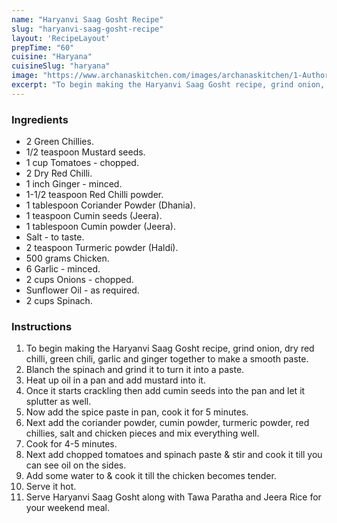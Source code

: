 ---
name: "Haryanvi Saag Gosht Recipe"
slug: "haryanvi-saag-gosht-recipe"
layout: 'RecipeLayout'
prepTime: "60"
cuisine: "Haryana"
cuisineSlug: "haryana"
image: "https://www.archanaskitchen.com/images/archanaskitchen/1-Author/garimasgautam-gmail.com/Haryanvi_Saag_Gosht_Recipe.jpg"
excerpt: "To begin making the Haryanvi Saag Gosht recipe, grind onion, dry red chilli, green chili, garlic and ginger together to make a smooth paste"
---

### Ingredients

- 2 Green Chillies.
- 1/2 teaspoon Mustard seeds.
- 1 cup Tomatoes - chopped.
- 2 Dry Red Chilli.
- 1 inch Ginger - minced.
- 1-1/2 teaspoon Red Chilli powder.
- 1 tablespoon Coriander Powder (Dhania).
- 1 teaspoon Cumin seeds (Jeera).
- 1 tablespoon Cumin powder (Jeera).
- Salt - to taste.
- 2 teaspoon Turmeric powder (Haldi).
- 500 grams Chicken.
- 6 Garlic - minced.
- 2 cups Onions - chopped.
- Sunflower Oil - as required.
- 2 cups Spinach.

### Instructions

1. To begin making the Haryanvi Saag Gosht recipe, grind onion, dry red chilli, green chili, garlic and ginger together to make a smooth paste.
1. Blanch the spinach and grind it to turn it into a paste.
1. Heat up oil in a pan and add mustard into it.
1. Once it starts crackling then add cumin seeds into the pan and let it splutter as well.
1. Now add the spice paste in pan, cook it for 5 minutes.
1. Next add the coriander powder, cumin powder, turmeric powder, red chillies, salt and chicken pieces and mix everything well.
1. Cook for 4-5 minutes.
1. Next add chopped tomatoes and spinach paste & stir and cook it till you can see oil on the sides.
1. Add some water to & cook it till the chicken becomes tender.
1. Serve it hot.
1. Serve Haryanvi Saag Gosht along with Tawa Paratha and Jeera Rice for your weekend meal.
